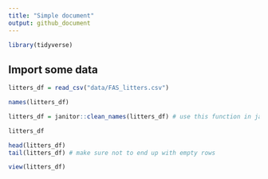 ```yaml
---
title: "Simple document"
output: github_document
---
```


```r
library(tidyverse)
```


## Import some data

```r
litters_df = read_csv("data/FAS_litters.csv")
```

```r
names(litters_df)

litters_df = janitor::clean_names(litters_df) # use this function in janitor package without loading everything
```

```r
litters_df

head(litters_df)
tail(litters_df) # make sure not to end up with empty rows
```

```r
view(litters_df)
```

